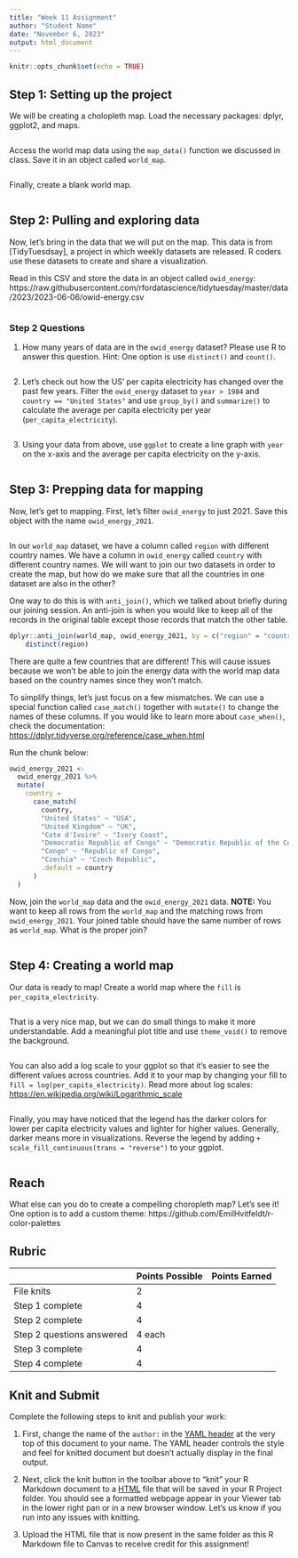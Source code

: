 ```yaml
---
title: "Week 11 Assignment"
author: "Student Name"
date: "November 6, 2023"
output: html_document
---
```


```r
knitr::opts_chunk$set(echo = TRUE)
```

## Step 1: Setting up the project

We will be creating a cholopleth map. Load the necessary packages: dplyr, ggplot2, and maps.

```r

```

Access the world map data using the `map_data()` function we discussed in class. Save it in an object called `world_map`.

```r

```

Finally, create a blank world map.

```r

```

## Step 2: Pulling and exploring data

Now, let's bring in the data that we will put on the map. This data is from [TidyTuesdsay], a project in which weekly datasets are released. R coders use these datasets to create and share a visualization.

Read in this CSV and store the data in an object called `owid_energy`: https://raw.githubusercontent.com/rfordatascience/tidytuesday/master/data/2023/2023-06-06/owid-energy.csv

```r

```

### Step 2 Questions

1. How many years of data are in the `owid_energy` dataset? Please use R to answer this question. Hint: One option is use `distinct()` and `count()`.

```r

```

2. Let's check out how the US' per capita electricity has changed over the past few years. Filter the `owid_energy` dataset to `year > 1984` and `country == "United States"` and use `group_by()` and `summarize()` to calculate the average per capita electricity per year (`per_capita_electricity`).

```r

```

3. Using your data from above, use `ggplot` to create a line graph with `year` on the x-axis and the average per capita electricity on the y-axis.

```r

```

## Step 3: Prepping data for mapping

Now, let's get to mapping. First, let's filter `owid_energy` to just 2021. Save this object with the name `owid_energy_2021`.

```r

```

In our `world_map` dataset, we have a column called `region` with different country names. We have a column in `owid_energy` called `country` with different country names. We will want to join our two datasets in order to create the map, but how do we make sure that all the countries in one dataset are also in the other?

One way to do this is with `anti_join()`, which we talked about briefly during our joining session. An anti-join is when you would like to keep all of the records in the original table except those records that match the other table.

```r
dplyr::anti_join(world_map, owid_energy_2021, by = c("region" = "country")) %>% 
    distinct(region)
```

There are quite a few countries that are different! This will cause issues because we won't be able to join the energy data with the world map data based on the country names since they won't match.

To simplify things, let's just focus on a few mismatches. We can use a special function called `case_match()` together with `mutate()` to change the names of these columns. If you would like to learn more about `case_when()`, check the documentation: <https://dplyr.tidyverse.org/reference/case_when.html>

Run the chunk below:

```r
owid_energy_2021 <-
  owid_energy_2021 %>% 
  mutate(
    country =
      case_match(
        country,
        "United States" ~ "USA",
        "United Kingdom" ~ "UK",
        "Cote d'Ivoire" ~ "Ivory Coast",
        "Democratic Republic of Congo" ~ "Democratic Republic of the Congo",
        "Congo" ~ "Republic of Congo",
        "Czechia" ~ "Czech Republic",
        .default = country
      )
  )
```

Now, join the `world_map` data and the `owid_energy_2021` data. **NOTE:** You want to keep all rows from the `world_map` and the matching rows from `owid_energy_2021`. Your joined table should have the same number of rows as `world_map`. What is the proper join? 

```r

```

## Step 4: Creating a world map

Our data is ready to map! Create a world map where the `fill` is `per_capita_electricity`.

```r

```

That is a very nice map, but we can do small things to make it more understandable. Add a meaningful plot title and use `theme_void()` to remove the background.

```r

```

You can also add a log scale to your ggplot so that it's easier to see the different values across countries. Add it to your map by changing your fill to `fill = log(per_capita_electricity)`. Read more about log scales: <https://en.wikipedia.org/wiki/Logarithmic_scale>

```r

```

Finally, you may have noticed that the legend has the darker colors for lower per capita electricity values and lighter for higher values. Generally, darker means more in visualizations. Reverse the legend by adding `+ scale_fill_continuous(trans = "reverse")` to your ggplot.

```r

```

## Reach

What else can you do to create a compelling choropleth map? Let's see it! One option is to add a custom theme: https://github.com/EmilHvitfeldt/r-color-palettes

## Rubric

|                                 | Points Possible | Points Earned |
|---------------------------------|-----------------|---------------|
| File knits                      | 2               |               |
| Step 1 complete                 | 4               |               |
| Step 2 complete                 | 4               |               |
| Step 2 questions answered       | 4 each          |               |
| Step 3 complete                 | 4               |               |
| Step 4 complete                 | 4               |               |

## Knit and Submit

Complete the following steps to knit and publish your work:

1.  First, change the name of the `author:` in the [YAML header](https://bookdown.org/yihui/rmarkdown-cookbook/rmarkdown-anatomy.html#yaml-metadata) at the very top of this document to your name. The YAML header controls the style and feel for knitted document but doesn't actually display in the final output.

2.  Next, click the knit button in the toolbar above to "knit" your R Markdown document to a [HTML](https://bookdown.org/yihui/rmarkdown/html-document.html) file that will be saved in your R Project folder. You should see a formatted webpage appear in your Viewer tab in the lower right pan or in a new browser window. Let's us know if you run into any issues with knitting.

3. Upload the HTML file that is now present in the same folder as this R Markdown file to Canvas to receive credit for this assignment!

